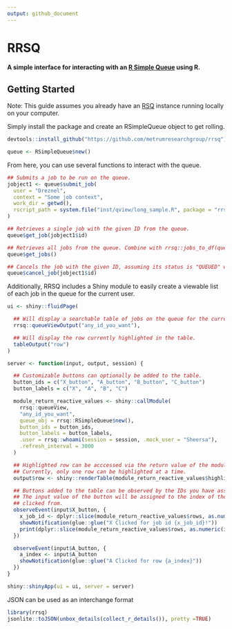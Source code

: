 ```yaml
---
output: github_document
---
```


<!-- README.md is generated from README.Rmd. Please edit that file -->

# RRSQ
#### A simple interface for interacting with an [R Simple Queue][rsq] using R.

## Getting Started

Note: This guide assumes you already have an [RSQ] instance running locally on your computer.

Simply install the package and create an RSimpleQueue object to get rolling.
```r
devtools::install_github("https://github.com/metrumresearchgroup/rrsq")

queue <- RSimpleQueue$new()
```

From here, you can use several functions to interact with the queue.
```r
## Submits a job to be run on the queue.
jobject1 <- queue$submit_job(
  user = "Dreznel",
  context = "Some job context",
  work_dir = getwd(),
  rscript_path = system.file("inst/qview/long_sample.R", package = "rrsq")
)

## Retrieves a single job with the given ID from the queue.
queue$get_job(jobject1$id)

## Retrieves all jobs from the queue. Combine with rrsq::jobs_to_df(queue$get_jobs()) to get a dataframe of the jobs.
queue$get_jobs()

## Cancels the job with the given ID, assuming its status is "QUEUED" when the request is sent.
queue$cancel_job(jobject1$id) 
```


Additionally, RRSQ includes a Shiny module to easily create a viewable list of each job in the queue for the current user.

```r
ui <- shiny::fluidPage(

  ## Will display a searchable table of jobs on the queue for the current user.
  rrsq::queueViewOutput("any_id_you_want"),

  ## Will display the row currently highlighted in the table.
  tableOutput("row")
)

server <- function(input, output, session) {

  ## Customizable buttons can optionally be added to the table.
  button_ids = c("X_button", "A_button", "B_button", "C_button")
  button_labels = c("X", "A", "B", "C")

  module_return_reactive_values <- shiny::callModule(
    rrsq::queueView,
    "any_id_you_want",
    queue_obj = rrsq::RSimpleQueue$new(),
    button_ids = button_ids,
    button_labels = button_labels,
    .user = rrsq::whoami(session = session, .mock_user = "Sheersa"),
    .refresh_interval = 3000
  )

  ## Highlighted row can be acccessed via the return value of the module.
  ## Currently, only one row can be highlighted at a time.
  output$row <- shiny::renderTable(module_return_reactive_values$highlighted_rows)

  ## Buttons added to the table can be observed by the IDs you have assigned them.
  ## The input value of the button will be assigned to the index of the row it was
  ## clicked from.
  observeEvent(input$X_button, {
    x_job_id <- dplyr::slice(module_return_reactive_values$rows, as.numeric(input$X_button))
    showNotification(glue::glue("X Clicked for job id {x_job_id}!"))
    print(dplyr::slice(module_return_reactive_values$rows, as.numeric(input$X_button)))
  })

  observeEvent(input$A_button, {
    a_index <- input$A_button
    showNotification(glue::glue("A Clicked for row {a_index}"))
  })
}

shiny::shinyApp(ui = ui, server = server)

```



JSON can be used as an interchange format

```r
library(rrsq)
jsonlite::toJSON(unbox_details(collect_r_details()), pretty =TRUE)
```

[rsq]: https://github.com/metrumresearchgroup/rsq


